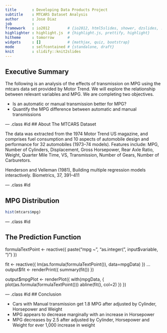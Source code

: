 ```yaml
---
title       : Developing Data Products Project
subtitle    : MTCARS Dataset Analysis
author      : Jose Diaz
job         : 
framework   : io2012        # {io2012, html5slides, shower, dzslides, ...}
highlighter : highlight.js  # {highlight.js, prettify, highlight}
hitheme     : tomorrow      # 
widgets     : []            # {mathjax, quiz, bootstrap}
mode        : selfcontained # {standalone, draft}
knit        : slidify::knit2slides
---
```


## Executive Summary

The following is an analysis of the effects of transmission on MPG using the mtcars data set provided by Motor Trend. We will explore the relationship between relevant variables and MPG. We are completing two objectives. 

* Is an automatic or manual transmission better for MPG?
* Quantify the MPG difference between automatic and manual transmissions

--- .class #id 
## About The MTCARS Dataset

The data was extracted from the 1974 Motor Trend US magazine, and comprises fuel consumption and 10 aspects of automobile design and performance for 32 automobiles (1973–74 models). Features include: MPG, Number of Cylinders, Displacement, Gross Horsepower, Rear Axle Ratio, Weight, Quarter Mile Time, VS, Transmission, Number of Gears, Number of Carburetors.

Henderson and Velleman (1981), Building multiple regression models interactively. Biometrics, 37, 391–411

--- .class #id 

## MPG Distribution

```r
hist(mtcars$mpg)
```

--- .class #id 

## The Prediction Function

  formulaTextPoint <- reactive({
    paste("mpg ~", "as.integer(", input$variable, ")")  })

  fit <- reactive({
    lm(as.formula(formulaTextPoint()), data=mpgData)  })
  ...
  output$fit <- renderPrint({
    summary(fit()) })

  output$mpgPlot <- renderPlot({
    with(mpgData, {
      plot(as.formula(formulaTextPoint()))
      abline(fit(), col=2)
    })  })



--- .class #id
## Conclusion

* Cars with Manual transmission get 1.8 MPG after adjusted by Cylinder, Horsepower and Weight  
* MPG appears to decrease marginally with an increase in Horsepower  
* MPG decreases by 2.5 after adjusted by Cylinder, Horsepower and Weight for ever 1,000 increase in weight  


